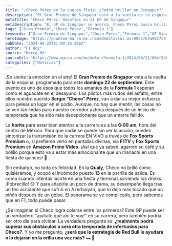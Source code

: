 ```yaml
---
title: "¡Checo Pérez en la cuerda floja! ¿Podrá brillar en Singapur?"
description: "El Gran Premio de Singapur está a la vuelta de la esquina. Checo Pérez lucha por su lugar en el podio. ¡Descubre qué esperar de esta emocionante carrera!"
metaTitle: "Checo Pérez: Desafíos en el GP de Singapur"
metaDescription: "El GP de Singapur se acerca. Checo Pérez busca brillar en una carrera llena de emociones y desafíos. ¡No te lo pierdas!"
tags: ["Gran Premio","Checo Pérez","Fórmula 1"]
keywords: ["Gran Premio de Singapur","Checo Pérez","Fórmula 1","GP Singapur 2023","carrera F1"]
heroImage: "https://phantom-marca-mx.unidadeditorial.es/09347e3a9927c9f3499e597d85339ba4/resize/600/mx/assets/multimedia/imagenes/2024/09/21/17269512663451.jpg"
pubDate: "2024-09-22T01:00:36.208Z"
author: "F1 Hoy"
source: "Marca MX"
sourceUrl: "https://www.marca.com/mx/motor/formula-1/2024/09/21/66ef2db646163fb62b8b4587.html"
categories: ["Noticias"]
---
```

¡Se siente la emoción en el aire! El **Gran Premio de Singapur** está a la vuelta de la esquina, programado para este **domingo 22 de septiembre**. Este evento es uno de esos que todos los amantes de la **Fórmula 1** esperan como el aguacate en el desayuno. Los pilotos más rudos del asfalto, entre ellos nuestro querido **Sergio “Checo” Pérez**, van a dar su mejor esfuerzo para pelear un lugar en el podio. Aunque, no hay que mentir, las cosas no se ven tan lindas para nuestro corredor azteca después de un inicio de temporada que ha sido más decepcionante que un amarre fallido.

La **horita** para estar bien atentos a la carrera es a las **6:00 am**, hora del centro de México. Para que nadie se quede sin ver la acción, pueden sintonizar la transmisión de la carrera EN VIVO a través de **Fox Sports Premium** o, si prefieren verlo en pantallas divinas, vía **F1TV** y **Fox Sports Premium** en **Amazon Prime Video**. ¡Así que ya saben, agarren su café y su bolillo porque esto va a estar más emocionante que un mariachi en una fiesta de quinces! 🎉

Sin embargo, no todo es felicidad. En la **Qualy**, Checo no brilló como quisiéramos, y ocupó el incómodo puesto **13** en la parrilla de salida. Es como cuando intentas lucirte en una fiesta y terminas sirviendo los drinks. ¡Pobrecillo! 😓 Y para añadirle un poco de drama, su desempeño llega tras un feo accidente que sufrió en Azerbaiyán, que lo dejó más tocado que un piñón después de un golpe. El panorama se ve complicado, pero sabemos que en F1, todo puede pasar. 

¿Se imaginan si Checo logra colarse entre los primeros? Este GP puede ser un verdadero “¡quítate que ahí te voy!” en su carrera, pero también podría ser otro día para olvidar. La verdadera pregunta es: **¿realmente podrá superar sus obstáculos o será otra temporada de infortunios para Checo?**. Y yo me pregunto, **¿será que la estrategia de Red Bull le ayudará o lo dejarán en la orilla una vez más?** 🏎️💨



